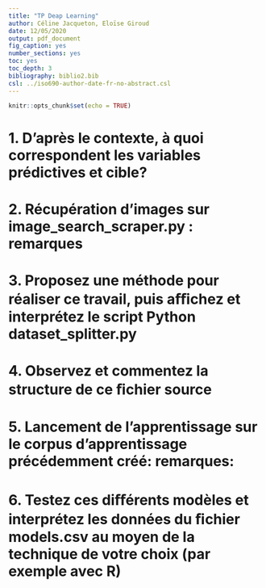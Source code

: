 ```yaml
---
title: "TP Deap Learning"
author: Céline Jacqueton, Eloïse Giroud
date: 12/05/2020
output: pdf_document
fig_caption: yes
number_sections: yes
toc: yes
toc_depth: 3
bibliography: biblio2.bib
csl: ../iso690-author-date-fr-no-abstract.csl
---
```

\newpage

```r
knitr::opts_chunk$set(echo = TRUE)
```
\newpage

# 1. D’après le contexte, à quoi correspondent les variables prédictives et cible?


\newpage

# 2. Récupération d'images sur image_search_scraper.py : remarques


\newpage

# 3. Proposez une méthode pour réaliser ce travail, puis aﬃchez et interprétez le script Python dataset_splitter.py

\newpage

# 4. Observez et commentez la structure de ce ﬁchier source

\newpage

# 5. Lancement de l’apprentissage sur le corpus d’apprentissage précédemment créé: remarques:


\newpage

# 6. Testez ces diﬀérents modèles et interprétez les données du ﬁchier models.csv au moyen de la technique de votre choix (par exemple avec R)

\newpage





